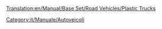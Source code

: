 [[Translation:en/Manual/Base Set/Road Vehicles/Plastic Trucks]]

{{it/Manuale/Set base/Autoveicoli/StatAutoveicoli|nome     = Autocarro plastica MightyMover
  |img      = en/Manual/Base Set/Road Vehicles/MightyMover plastic.png
  |prezzo    = 9.596
  |velocità    = 48
  |annuale   = 842
  |ideato = 1935
  |vita     = 15
  |capacità = 17.000 L di plastica
}}
{{it/Manuale/Set base/Autoveicoli/StatAutoveicoli|nome     = Autocarro plastica Powernaught
  |img      = en/Manual/Base Set/Road Vehicles/Powernaught plastic.png
  |prezzo    = 12.058
  |velocità    = 88
  |annuale   = 1.574
  |ideato = 1976
  |vita     = 15
  |capacità = 19.000 L di plastica
}}
{{it/Manuale/Set base/Autoveicoli/StatAutoveicoli|nome     = Autocarro plastica Wizzowow
  |img      = en/Manual/Base Set/Road Vehicles/Wizzowow plastic.png
  |prezzo    = 12.878
  |velocità    = 112
  |annuale   = 2.250
  |ideato = 2010
  |vita     = 15
  |capacità = 22.000 L di plastica
}}


[[Category:it/Manuale/Autoveicoli]]
